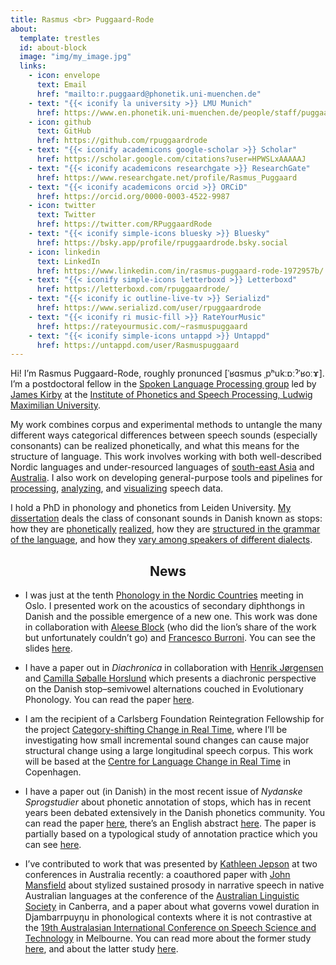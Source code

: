 ```yaml
---
title: Rasmus <br> Puggaard-Rode
about:
  template: trestles
  id: about-block
  image: "img/my_image.jpg"
  links:
    - icon: envelope
      text: Email
      href: "mailto:r.puggaard@phonetik.uni-muenchen.de"
    - text: "{{< iconify la university >}} LMU Munich"
      href: https://www.en.phonetik.uni-muenchen.de/people/staff/puggaard-rode_rasmus/index.html
    - icon: github
      text: GitHub
      href: https://github.com/rpuggaardrode
    - text: "{{< iconify academicons google-scholar >}} Scholar"
      href: https://scholar.google.com/citations?user=HPWSLxAAAAAJ
    - text: "{{< iconify academicons researchgate >}} ResearchGate"
      href: https://www.researchgate.net/profile/Rasmus_Puggaard
    - text: "{{< iconify academicons orcid >}} ORCiD"
      href: https://orcid.org/0000-0003-4522-9987
    - icon: twitter
      text: Twitter
      href: https://twitter.com/RPuggaardRode
    - text: "{{< iconify simple-icons bluesky >}} Bluesky"
      href: https://bsky.app/profile/rpuggaardrode.bsky.social
    - icon: linkedin
      text: LinkedIn
      href: https://www.linkedin.com/in/rasmus-puggaard-rode-1972957b/
    - text: "{{< iconify simple-icons letterboxd >}} Letterboxd"
      href: https://letterboxd.com/rpuggaardrode/
    - text: "{{< iconify ic outline-live-tv >}} Serializd"
      href: https://www.serializd.com/user/rpuggaardrode
    - text: "{{< iconify ri music-fill >}} RateYourMusic"
      href: https://rateyourmusic.com/~rasmuspuggaard
    - text: "{{< iconify simple-icons untappd >}} Untappd"
      href: https://untappd.com/user/Rasmuspuggaard
---
```


:::{#about-block}

Hi! I’m Rasmus Puggaard-Rode, roughly pronunced [ˈʁɑsmus ˌpʰukːɒːˀˈʁoːɤ]. 
I’m a postdoctoral fellow in the [Spoken Language Processing group](https://www.en.phonetik.uni-muenchen.de/research/research_groups/speech_processing/index.html){target='_blank'} led by [James Kirby](https://www.phonetik.uni-muenchen.de/personen/professoren/kirby_james/index.html){target='_blank'} at the [Institute of Phonetics and Speech Processing, Ludwig Maximilian University](https://www.en.phonetik.uni-muenchen.de/index.html){target="_blank"}.

My work combines corpus and experimental methods to untangle the many different ways categorical differences between speech sounds (especially consonants) can be realized phonetically, and what this means for the structure of language.
This work involves working with both well-described Nordic languages and under-resourced languages of [south-east Asia](https://www.isca-archive.org/speechprosody_2024/kirby24_speechprosody.html){target='_blank'} and [Australia](https://www.isca-archive.org/speechprosody_2024/jepson24_speechprosody.html){target='_blank'}. I also work on developing general-purpose tools and pipelines for [processing](https://github.com/rpuggaardrode/getVOT){target='_blank'}, [analyzing](https://github.com/kirbyj/praatsauce/tree/new-version){target='_blank'}, and [visualizing](https://rpuggaardrode.github.io/praatpicture_manual/){target='_blank'} speech data. 

I hold a PhD in phonology and phonetics from Leiden University. [My dissertation](https://www.lotpublications.nl/stop-hey-whats-that-sound){target='_blank'} deals the class of consonant sounds in Danish known as stops: how they are [phonetically](https://doi.org/10.1016/j.wocn.2022.101191){target='_blank'} [realized](https://www.journal-labphon.org/article/id/6449/){target='_blank'}, how they are [structured in the grammar of the language](https://www.tandfonline.com/doi/full/10.1080/03740463.2021.2022866){target="_blank"}, and how they [vary among speakers of different dialects](https://www.sciencedirect.com/science/article/pii/S0095447024000603){target='_blank'}.

:::

<h2 style='text-align: center;'>News</h2>

* I was just at the tenth [Phonology in the Nordic Countries](https://fonologiinorden.wordpress.com/){target='_blank'} meeting in Oslo. I presented work on the acoustics of secondary diphthongs in Danish and the possible emergence of a new one. This work was done in collaboration with [Aleese Block](https://sites.google.com/view/aleeseblock/home){target='_blank'} (who did the lion's share of the work but unfortunately couldn't go) and [Francesco Burroni](https://sites.google.com/cornell.edu/francescoburroni/home){target='_blank'}. You can see the slides [here](https://rasmuspuggaard.wordpress.com/wp-content/uploads/2025/02/2025_fino.pdf){target='_blank'}.

* I have a paper out in *Diachronica* in collaboration with [Henrik Jørgensen](https://www.au.dk/en/norhj@cc.au.dk){target='_blank'} and [Camilla Søballe Horslund](https://vbn.aau.dk/en/persons/camillashm){target='_blank'} which presents a diachronic perspective on the Danish stop--semivowel alternations couched in Evolutionary Phonology. You can read the paper [here](https://benjamins.com/catalog/dia.23068.pug){target='_blank'}.

* I am the recipient of a Carlsberg Foundation Reintegration Fellowship for the project [Category-shifting Change in Real Time](https://www.carlsbergfondet.dk/en/what-we-have-funded/cf24-1380/){target='_blank'}, where I'll be investigating how small incremental sound changes can cause major structural change using a large longitudinal speech corpus. This work will be based at the [Centre for Language Change in Real Time](https://lanchart.hum.ku.dk/){target='_blank'} in Copenhagen.

* I have a paper out (in Danish) in the most recent issue of *Nydanske Sprogstudier* about phonetic annotation of stops, which has in recent years been debated extensively in the Danish phonetics community. You can read the paper [here](https://www.nys.dk/article/view/145000){target='_blank'}, there's an English abstract [here](https://www.nys.dk/article/view/150505){target='_blank'}. The paper is partially based on a typological study of annotation practice which you can see [here](https://osf.io/pe8cn/){target='_blank'}.

* I've contributed to work that was presented by [Kathleen Jepson](https://www.en.phonetik.uni-muenchen.de/people/visitors1/jepson_kathleen/index.html){target='_blank'} at two conferences in Australia recently: a coauthored paper with [John Mansfield](https://www.comparativelinguistics.uzh.ch/en/mansfield.html){target='_blank'} about stylized sustained prosody in narrative speech in native Australian languages at the conference of the [Australian Linguistic Society](https://als.asn.au/Conference/2024/General){target='_blank'} in Canberra, and a paper about what governs vowel duration in Djambarrpuyŋu in phonological contexts where it is not contrastive at the [19th Australasian International Conference on Speech Science and Technology](https://assta.org/sst-2024/){target='_blank'} in Melbourne. You can read more about the former study [here](https://www.isca-archive.org/speechprosody_2024/jepson24_speechprosody.html){target='_blank'}, and about the latter study [here](https://assta.org/wp-content/uploads/2024/11/No_29_Jepson_Puggaard-Rode_2024_142_146.pdf){target='_blank'}.